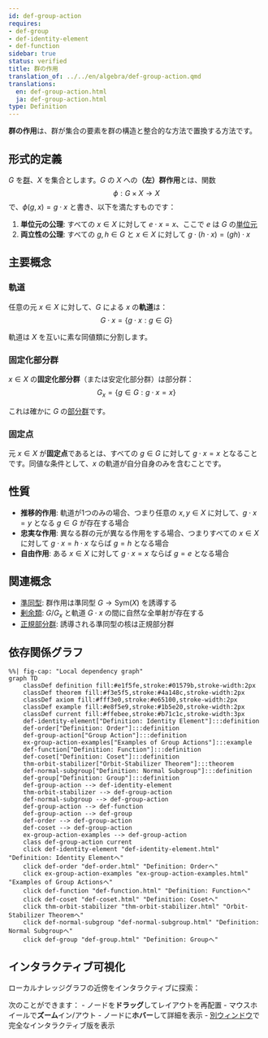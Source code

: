 ```yaml
---
id: def-group-action
requires:
- def-group
- def-identity-element
- def-function
sidebar: true
status: verified
title: 群の作用
translation_of: ../../en/algebra/def-group-action.qmd
translations:
  en: def-group-action.html
  ja: def-group-action.html
type: Definition
---
```


**群の作用**は、群が集合の要素を群の構造と整合的な方法で置換する方法です。

## 形式的定義

$G$ を[群](def-group.qmd)、$X$ を集合とします。$G$ の $X$ への**（左）群作用**とは、関数
$$\phi: G \times X \to X$$
で、$\phi(g,x) = g \cdot x$ と書き、以下を満たすものです：

1. **単位元の公理**: すべての $x \in X$ に対して $e \cdot x = x$、ここで $e$ は $G$ の[単位元](def-identity-element.qmd)
2. **両立性の公理**: すべての $g, h \in G$ と $x \in X$ に対して $g \cdot (h \cdot x) = (gh) \cdot x$

## 主要概念

### 軌道

任意の元 $x \in X$ に対して、$G$ による $x$ の**軌道**は：
$$G \cdot x = \{g \cdot x : g \in G\}$$

軌道は $X$ を互いに素な同値類に分割します。

### 固定化部分群

$x \in X$ の**固定化部分群**（または安定化部分群）は部分群：
$$G_x = \{g \in G : g \cdot x = x\}$$

これは確かに $G$ の[部分群](def-subgroup.qmd)です。

### 固定点

元 $x \in X$ が**固定点**であるとは、すべての $g \in G$ に対して $g \cdot x = x$ となることです。同値な条件として、$x$ の軌道が自分自身のみを含むことです。

## 性質

- **推移的作用**: 軌道が1つのみの場合、つまり任意の $x, y \in X$ に対して、$g \cdot x = y$ となる $g \in G$ が存在する場合
- **忠実な作用**: 異なる群の元が異なる作用をする場合、つまりすべての $x \in X$ に対して $g \cdot x = h \cdot x$ ならば $g = h$ となる場合
- **自由作用**: ある $x \in X$ に対して $g \cdot x = x$ ならば $g = e$ となる場合

## 関連概念

- [準同型](def-homomorphism.qmd): 群作用は準同型 $G \to \text{Sym}(X)$ を誘導する
- [剰余類](def-coset.qmd): $G/G_x$ と軌道 $G \cdot x$ の間に自然な全単射が存在する
- [正規部分群](def-normal-subgroup.qmd): 誘導される準同型の核は正規部分群

## 依存関係グラフ

```mermaid
%%| fig-cap: "Local dependency graph"
graph TD
    classDef definition fill:#e1f5fe,stroke:#01579b,stroke-width:2px
    classDef theorem fill:#f3e5f5,stroke:#4a148c,stroke-width:2px
    classDef axiom fill:#fff3e0,stroke:#e65100,stroke-width:2px
    classDef example fill:#e8f5e9,stroke:#1b5e20,stroke-width:2px
    classDef current fill:#ffebee,stroke:#b71c1c,stroke-width:3px
    def-identity-element["Definition: Identity Element"]:::definition
    def-order["Definition: Order"]:::definition
    def-group-action["Group Action"]:::definition
    ex-group-action-examples["Examples of Group Actions"]:::example
    def-function["Definition: Function"]:::definition
    def-coset["Definition: Coset"]:::definition
    thm-orbit-stabilizer["Orbit-Stabilizer Theorem"]:::theorem
    def-normal-subgroup["Definition: Normal Subgroup"]:::definition
    def-group["Definition: Group"]:::definition
    def-group-action --> def-identity-element
    thm-orbit-stabilizer --> def-group-action
    def-normal-subgroup --> def-group-action
    def-group-action --> def-function
    def-group-action --> def-group
    def-order --> def-group-action
    def-coset --> def-group-action
    ex-group-action-examples --> def-group-action
    class def-group-action current
    click def-identity-element "def-identity-element.html" "Definition: Identity Elementへ"
    click def-order "def-order.html" "Definition: Orderへ"
    click ex-group-action-examples "ex-group-action-examples.html" "Examples of Group Actionsへ"
    click def-function "def-function.html" "Definition: Functionへ"
    click def-coset "def-coset.html" "Definition: Cosetへ"
    click thm-orbit-stabilizer "thm-orbit-stabilizer.html" "Orbit-Stabilizer Theoremへ"
    click def-normal-subgroup "def-normal-subgroup.html" "Definition: Normal Subgroupへ"
    click def-group "def-group.html" "Definition: Groupへ"
```

## インタラクティブ可視化

ローカルナレッジグラフの近傍をインタラクティブに探索：

::: {.graph-viz data-id="def-group-action" data-width="700" data-height="500"}
:::

次のことができます：
- ノードを**ドラッグ**してレイアウトを再配置
- マウスホイールで**ズーム**イン/アウト
- ノードに**ホバー**して詳細を表示
- [別ウィンドウ](../../output/interactive/def-group-action.html){target="_blank"}で完全なインタラクティブ版を表示
